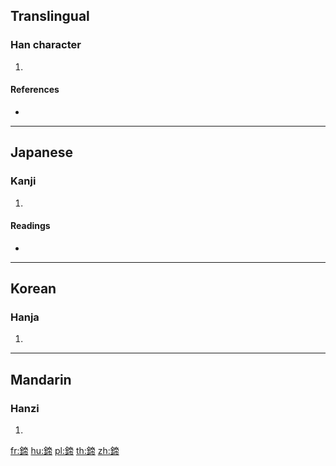 {{character info/new}}
==Translingual==

===Han character===
{{Han char|rn=167|rad=金|as=09|sn=17|four=80127|canj=CYBB}}

# {{defn|Han|sort=金09}}

====References====
* {{Han ref|kx=1314.050|dkj=40621|dj=1814.220|hdz=64235.100|uh=9357|ud=37719|bh=EEE0|bd=61152}}

----

==Japanese==

===Kanji===
{{ja-kanji|grade=|rs=金09}}

# {{defn|lang=ja|sort=金09}}

====Readings====
* {{ja-readings|on=[[てい]] (tei), [[だい]] (dai)|kun=[[かま]] (kama)|nanori=}}

----

==Korean==

===Hanja===
{{ko-hanja|hangeul=제|eumhun=|rv=je|mr=che|y=cey}}

# {{defn|lang=ko|sort=金09}}

----

==Mandarin==

===Hanzi===
{{cmn-hanzi|pin=[[tí]] ([[ti2]]), [[xiá]] ([[xia2]])|wg=t'i<sup>2</sup>, hsia<sup>2</sup>}}

# {{defn|lang=cmn|sort=金09}}

[[fr:鍗]]
[[hu:鍗]]
[[pl:鍗]]
[[th:鍗]]
[[zh:鍗]]